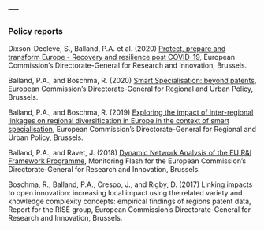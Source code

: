 ---
---  

<link rel="stylesheet" href="styles.css" type="text/css">

### Policy reports      

Dixson-Declève, S., Balland, P.A. et al. (2020) [Protect, prepare and transform Europe - Recovery and resilience post COVID-19](https://ec.europa.eu/info/sites/info/files/research_and_innovation/groups/esir/ec_rtd_esir-recovery-resilience-covid19.pdf), European Commission's Directorate-General for Research and Innovation, Brussels.

Balland, P.A., and Boschma, R. (2020) [Smart Specialisation: beyond patents](https://ec.europa.eu/regional_policy/sources/docgener/brochure/smartspec_beyond_patents_en.pdf), European Commission's Directorate-General for Regional and Urban Policy, Brussels.   

Balland, P.A., and Boschma, R. (2019) [Exploring the impact of inter-regional linkages on regional diversification in Europe in the context of smart specialisation](https://ec.europa.eu/regional_policy/sources/docgener/brochure/impact_ir_linkages_en.pdf), European Commission's Directorate-General for Regional and Urban Policy, Brussels.

Balland, P.A., and Ravet, J. (2018) [Dynamic Network Analysis of the EU R&I Framework Programme](https://ec.europa.eu/info/sites/info/files/research_and_innovation/knowledge_publications_tools_and_data/documents/h2020_monitoring_flash_112018.pdf), Monitoring Flash for the European Commission's Directorate-General for Research and Innovation, Brussels.  

Boschma, R., Balland, P.A., Crespo, J., and Rigby, D. (2017) Linking impacts to open innovation: increasing local impact using the related variety and knowledge complexity concepts: empirical findings of regions patent data, Report for the RISE group, European Commission's Directorate-General for Research and Innovation, Brussels.   

